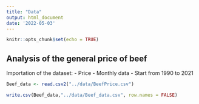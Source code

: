 ```yaml
---
title: "Data"
output: html_document
date: '2022-05-03'
---
```


```r
knitr::opts_chunk$set(echo = TRUE)
```

## Analysis of the general price of beef 

Importation of the dataset:
- Price 
- Monthly data
- Start from 1990 to 2021

```r
Beef_data <- read.csv2("../data/BeefPrice.csv")
```

```r
write.csv(Beef_data,"../data/Beef_data.csv", row.names = FALSE)
```
